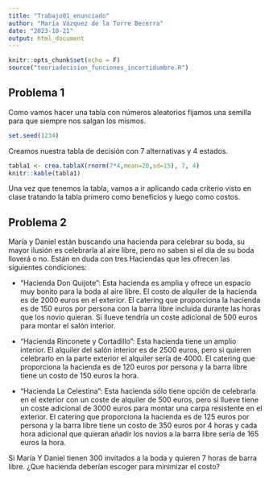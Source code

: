 ```yaml
---
title: "Trabajo01_enunciado"
author: "María Vázquez de la Torre Becerra"
date: "2023-10-21"
output: html_document
---
```

```r
knitr::opts_chunk$set(echo = F)
source("teoriadecision_funciones_incertidumbre.R")
```

## Problema 1

Como vamos hacer una tabla con números aleatorios fijamos una semilla para que siempre nos salgan los mismos.

```r
set.seed(1234)
```

Creamos nuestra tabla de decisión con 7 alternativas y 4 estados.

```r
tabla1 <- crea.tablaX(rnorm(7*4,mean=20,sd=15), 7, 4)
knitr::kable(tabla1)
```

Una vez que tenemos la tabla, vamos a ir aplicando cada criterio visto en clase tratando la tabla primero como beneficios y luego como costos.

## Problema 2 \newline


María y Daniel están buscando una hacienda para celebrar su boda, su mayor ilusión es celebrarla al aire libre, pero no saben si el día de su boda lloverá o no. Están en duda con tres Haciendas que les ofrecen las siguientes condiciones:

-   "Hacienda Don Quijote": Esta hacienda es amplia y ofrece un espacio muy bonito para la boda al aire libre. El costo de alquiler de la hacienda es de 2000 euros en el exterior. El catering que proporciona la hacienda es de 150 euros por persona con la barra libre incluida durante las horas que los novio quieran. Si llueve tendría un coste adicional de 500 euros para montar el salón interior.

-   "Hacienda Rinconete y Cortadillo": Esta hacienda tiene un amplio interior. El alquiler del salón interior es de 2500 euros, pero si quieren celebrarlo en la parte exterior el alquiler sería de 4000. El catering que proporciona la hacienda es de 120 euros por persona y la barra libre tiene un costo de 150 euros la hora.

-   "Hacienda La Celestina": Esta hacienda sólo tiene opción de celebrarla en el exterior con un coste de alquiler de 500 euros, pero si llueve tiene un coste adicional de 3000 euros para montar una carpa resistente en el exterior. El catering que proporciona la hacienda es de 125 euros por persona y la barra libre tiene un costo de 350 euros por 4 horas y cada hora adicional que quieran añadir los novios a la barra libre sería de 165 euros la hora.

Si María Y Daniel tienen 300 invitados a la boda y quieren 7 horas de barra libre. ¿Que hacienda deberían escoger para minimizar el costo?


